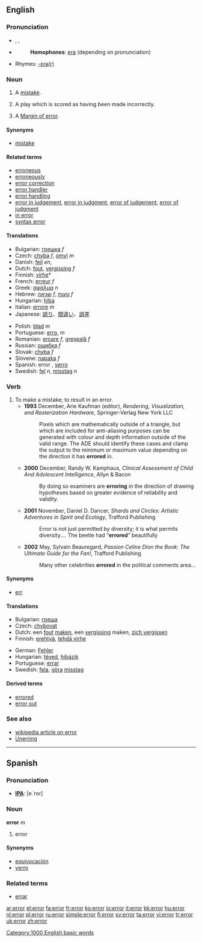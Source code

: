 ==English==

===Pronunciation===
*{{AHD|ĕr'ə(r)}}, {{IPA|/ˈɛrə(ɹ)/}}, {{SAMPA|/"Er@(r)/}}
*{{audio|en-us-error.ogg|Audio (US)}}
*:'''Homophones''': [[era]] (depending on pronunciation)
*Rhymes: [[Rhymes:English:-ɛrə(r)|-ɛrə(r)]]

===Noun===
{{en-noun}}

# A [[mistake]].
# {{baseball}} A play which is scored as having been made incorrectly.
# {{scientific}} A [[w:Margin of error|Margin of error]].

====Synonyms====
*[[mistake]]

====Related terms====
*[[erroneous]]
*[[erroneously]]
*[[error correction]]
*[[error handler]]
*[[error handling]]
*[[error in judgement]], [[error in judgment]], [[error of judgement]], [[error of judgment]]
*[[in error]]
*[[syntax error]]

====Translations====
{{top}}
*Bulgarian: [[грешка]] ''f''
*Czech: [[chyba]] ''f'', [[omyl]] ''m''
*Danish: [[fejl]] ''en'',
*Dutch: [[fout]], [[vergissing]] ''f''
*Finnish: [[virhe]]*
*French: [[erreur]] ''f''
*Greek: [[σφάλμα]] ''n''
*Hebrew: [[שגיאה]] ''f'', [[טעות]] ''f''
*Hungarian: [[hiba]]
*Italian: [[errore]] ''m''
*Japanese: [[誤り]]、[[間違い]]、[[誤差]]
{{mid}}
*Polish: [[błąd]] ''m''
*Portuguese: [[erro]], ''m''
*Romanian: [[eroare]] ''f'', [[greşeală]] ''f''
*Russian: [[oшибкa]] ''f''
*Slovak: [[chyba]] ''f''
*Slovene: [[napaka]] ''f''
*Spanish: error {{m}}, [[yerro]] {{m}}
*Swedish: [[fel]] ''n'', [[misstag]] ''n''
{{bottom}}

===Verb===
{{en-verb}}

# To make a mistake; to result in an error.
#*'''1993''' December, Arie Kaufman (editor), ''Rendering, Visualization, and Rasterization Hardware'', Springer-Verlag New York LLC
#*:Pixels which are mathematically outside of a triangle, but which are included for anti-aliasing purposes can be generated with colour and depth information outside of the valid range. The ADE should identify these cases and clamp the output to the minimum or maximum value depending on the direction it has '''errored''' in.
#*'''2000''' December, Randy W. Kamphaus, ''Clinical Assessment of Child And Adolescent Intelligence'', Allyn & Bacon
#*:By doing so examiners are '''erroring''' in the direction of drawing hypotheses based on greater evidence of reliability and validity.
#*'''2001''' November, Daniel D. Dancer, ''Shards and Circles: Artistic Adventures in Spirit and Ecology'', Trafford Publishing
#*:Error is not just permitted by diversity; it is what permits diversity.''...'' The beetle had “'''errored'''” beautifully
#*'''2002''' May, Sylvain Beauregard, ''Passion Celine Dion the Book: The Ultimate Guide for the Fan!'', Trafford Publishing
#*:Many other celebrities '''errored''' in the political comments area...<!--[sic.]-->

====Synonyms====
*[[err]]

====Translations====
{{top}}
*Bulgarian: [[греша]]
*Czech: [[chybovat]]
*Dutch: een [[fout]] [[maken]], een [[vergissing]] maken, [[zich vergissen]]
*Finnish: [[erehtyä]], [[tehdä virhe]]
{{mid}}
*German: [[Fehler]]
*Hungarian: [[téved]], [[hibázik]]
*Portuguese: [[errar]]
*Swedish: [[fela]], [[göra]] [[misstag]]
{{bottom}}

====Derived terms====
*[[errored]]
*[[error out]]

===See also===
*[[w:en:Error|wikipedia article on error]]
*[[Unerring]]

-----

==Spanish==
===Pronunciation===
*'''[[IPA]]''': [e.ˈroɾ]
===Noun===
'''error''' ''m''

# error

====Synonyms====
*[[equivocación]]
*[[yerro]]

===Related terms===
*[[errar]]

[[Category:1000 English basic words]]

[[ar:error]]
[[el:error]]
[[fa:error]]
[[fr:error]]
[[ko:error]]
[[io:error]]
[[it:error]]
[[kk:error]]
[[hu:error]]
[[nl:error]]
[[pl:error]]
[[ru:error]]
[[simple:error]]
[[fi:error]]
[[sv:error]]
[[ta:error]]
[[vi:error]]
[[tr:error]]
[[uk:error]]
[[zh:error]]